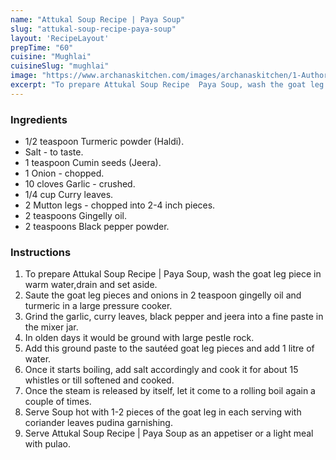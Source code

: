 ---
name: "Attukal Soup Recipe | Paya Soup"
slug: "attukal-soup-recipe-paya-soup"
layout: 'RecipeLayout'
prepTime: "60"
cuisine: "Mughlai"
cuisineSlug: "mughlai"
image: "https://www.archanaskitchen.com/images/archanaskitchen/1-Author/subadiab-gmail.com/Attukal_Soup_Recipe_Paya_Soup.jpg"
excerpt: "To prepare Attukal Soup Recipe  Paya Soup, wash the goat leg piece in warm water,drain and set aside"
---

### Ingredients

- 1/2 teaspoon Turmeric powder (Haldi).
- Salt - to taste.
- 1 teaspoon Cumin seeds (Jeera).
- 1 Onion - chopped.
- 10 cloves Garlic - crushed.
- 1/4 cup Curry leaves.
- 2 Mutton legs - chopped into 2-4 inch pieces.
- 2 teaspoons Gingelly oil.
- 2 teaspoons Black pepper powder.

### Instructions

1. To prepare Attukal Soup Recipe | Paya Soup, wash the goat leg piece in warm water,drain and set aside.
1. Saute the goat leg pieces and onions in 2 teaspoon gingelly oil and turmeric in a large pressure cooker.
1. Grind the garlic, curry leaves, black pepper and jeera into a fine paste in the mixer jar.
1. In olden days it would be ground with large pestle rock.
1. Add this ground paste to the sautéed goat leg pieces and add 1 litre of water.
1. Once it starts boiling, add salt accordingly and cook it for about 15 whistles or till softened and cooked.
1. Once the steam is released by itself, let it come to a rolling boil again a couple of times.
1. Serve Soup hot with 1-2 pieces of the goat leg in each serving with coriander leaves pudina garnishing.
1. Serve Attukal Soup Recipe | Paya Soup as an appetiser or a light meal with pulao.
